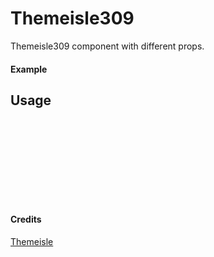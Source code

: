 
<Meta of={Themeisle309} title="Themeisle/Themeisle309" />

# Themeisle309

Themeisle309 component with different props.

#### Example

<Canvas of={Themeisle309.Primary} />

## Usage

```ts
import { Themeisle309 } from "yadl-ui";

const Example = () => {
  return (
      <Themeisle309 />
  );
};

export default Example;
```

#### Credits
[Themeisle](https://themeisle.com/illustrations/)
